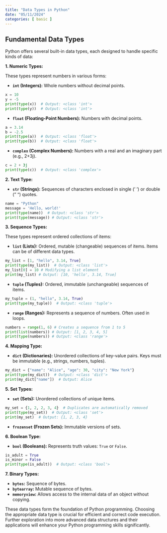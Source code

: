 ```yaml
---
title: "Data Types in Python"
date: "05/11/2024"
categories: [ basic ]
---
```


## Fundamental Data Types

Python offers several built-in data types, each designed to handle specific kinds of data:

**1. Numeric Types:**

These types represent numbers in various forms:

* **`int` (Integers):**  Whole numbers without decimal points.

```python
x = 10
y = -5
print(type(x))  # Output: <class 'int'>
print(type(y))  # Output: <class 'int'>
```

* **`float` (Floating-Point Numbers):** Numbers with decimal points.

```python
a = 3.14
b = -2.5
print(type(a))  # Output: <class 'float'>
print(type(b))  # Output: <class 'float'>
```

* **`complex` (Complex Numbers):** Numbers with a real and an imaginary part (e.g., 2+3j).

```python
c = 2 + 3j
print(type(c))  # Output: <class 'complex'>
```


**2. Text Type:**

* **`str` (Strings):** Sequences of characters enclosed in single (' ') or double (" ") quotes.

```python
name = "Python"
message = 'Hello, world!'
print(type(name))  # Output: <class 'str'>
print(type(message)) # Output: <class 'str'>
```


**3. Sequence Types:**

These types represent ordered collections of items:

* **`list` (Lists):** Ordered, mutable (changeable) sequences of items.  Items can be of different data types.

```python
my_list = [1, "hello", 3.14, True]
print(type(my_list))  # Output: <class 'list'>
my_list[0] = 10 # Modifying a list element
print(my_list) # Output: [10, 'hello', 3.14, True]
```

* **`tuple` (Tuples):** Ordered, immutable (unchangeable) sequences of items.

```python
my_tuple = (1, "hello", 3.14, True)
print(type(my_tuple))  # Output: <class 'tuple'>
```

* **`range` (Ranges):** Represents a sequence of numbers.  Often used in loops.

```python
numbers = range(1, 6) # Creates a sequence from 1 to 5
print(list(numbers)) # Output: [1, 2, 3, 4, 5]
print(type(numbers)) # Output: <class 'range'>
```


**4. Mapping Type:**

* **`dict` (Dictionaries):**  Unordered collections of key-value pairs. Keys must be immutable (e.g., strings, numbers, tuples).

```python
my_dict = {"name": "Alice", "age": 30, "city": "New York"}
print(type(my_dict))  # Output: <class 'dict'>
print(my_dict["name"])  # Output: Alice
```


**5. Set Types:**

* **`set` (Sets):** Unordered collections of unique items.

```python
my_set = {1, 2, 2, 3, 4}  # Duplicates are automatically removed
print(type(my_set))  # Output: <class 'set'>
print(my_set)  # Output: {1, 2, 3, 4}
```

* **`frozenset` (Frozen Sets):** Immutable versions of sets.


**6. Boolean Type:**

* **`bool` (Booleans):** Represents truth values: `True` or `False`.

```python
is_adult = True
is_minor = False
print(type(is_adult))  # Output: <class 'bool'>
```


**7. Binary Types:**

* **`bytes`:**  Sequence of bytes.
* **`bytearray`:** Mutable sequence of bytes.
* **`memoryview`:** Allows access to the internal data of an object without copying.


These data types form the foundation of Python programming.  Choosing the appropriate data type is crucial for efficient and correct code execution.  Further exploration into more advanced data structures and their applications will enhance your Python programming skills significantly.

